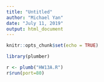 ---
title: "Untitled"
author: "Michael Yan"
date: "July 11, 2019"
output: html_document
---

```{r setup, include=FALSE}
knitr::opts_chunk$set(echo = TRUE)
```

```{r, message=FALSE}
library(plumber)

r <- plumb("HW13A.R")
r$run(port=80)
```

